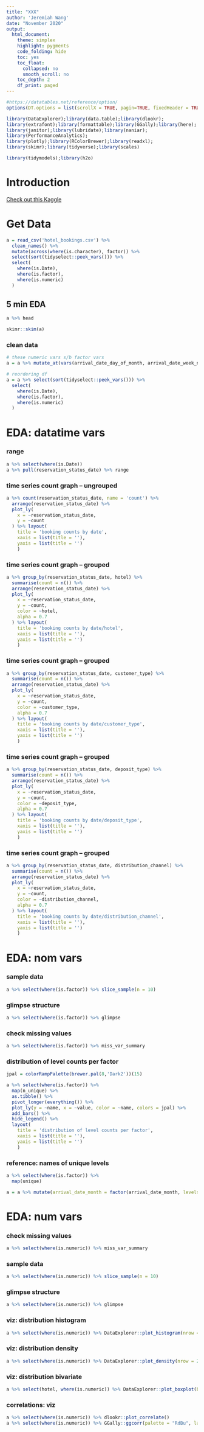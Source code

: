 ```yaml
---
title: "XXX"
author: 'Jeremiah Wang'
date: "November 2020"
output:
  html_document:
    theme: simplex
    highlight: pygments
    code_folding: hide
    toc: yes
    toc_float:
      collapsed: no
      smooth_scroll: no
    toc_depth: 2
    df_print: paged
---
```


```r
#https://datatables.net/reference/option/
options(DT.options = list(scrollX = TRUE, pagin=TRUE, fixedHeader = TRUE, searchHighlight = TRUE))
```

```r
library(DataExplorer);library(data.table);library(dlookr);
library(extrafont);library(formattable);library(GGally);library(here);
library(janitor);library(lubridate);library(naniar);
library(PerformanceAnalytics);
library(plotly);library(RColorBrewer);library(readxl);
library(skimr);library(tidyverse);library(scales)

library(tidymodels);library(h2o)
```

# Introduction

[Check out this Kaggle](https://www.kaggle.com/jessemostipak/hotel-booking-demand)


# Get Data

```r
a = read_csv('hotel_bookings.csv') %>%
  clean_names() %>% 
  mutate(across(where(is.character), factor)) %>% 
  select(sort(tidyselect::peek_vars())) %>% 
  select(
    where(is.Date),
    where(is.factor),
    where(is.numeric)
  )
```

## 5 min EDA

```r
a %>% head
```

```r
skimr::skim(a)
```

### clean data
```r
# these numeric vars s/b factor vars
a = a %>% mutate_at(vars(arrival_date_day_of_month, arrival_date_week_number, arrival_date_year, is_canceled, is_repeated_guest), factor)

# reordering df
a = a %>% select(sort(tidyselect::peek_vars())) %>% 
  select(
    where(is.Date),
    where(is.factor),
    where(is.numeric)
  )
```


# EDA: datatime vars

### range
```r
a %>% select(where(is.Date))
a %>% pull(reservation_status_date) %>% range
```

### time series count graph -- ungrouped
```r
a %>% count(reservation_status_date, name = 'count') %>%
  arrange(reservation_status_date) %>%
  plot_ly(
    x = ~reservation_status_date,
    y = ~count
  ) %>% layout(
    title = 'booking counts by date',
    xaxis = list(title = ''),
    yaxis = list(title = '')
    )
```

### time series count graph -- grouped
```r
a %>% group_by(reservation_status_date, hotel) %>%
  summarise(count = n()) %>% 
  arrange(reservation_status_date) %>%
  plot_ly(
    x = ~reservation_status_date,
    y = ~count,
    color = ~hotel,
    alpha = 0.7
  ) %>% layout(
    title = 'booking counts by date/hotel',
    xaxis = list(title = ''),
    yaxis = list(title = '')
    )
```

### time series count graph -- grouped
```r
a %>% group_by(reservation_status_date, customer_type) %>%
  summarise(count = n()) %>% 
  arrange(reservation_status_date) %>%
  plot_ly(
    x = ~reservation_status_date,
    y = ~count,
    color = ~customer_type,
    alpha = 0.7
  ) %>% layout(
    title = 'booking counts by date/customer_type',
    xaxis = list(title = ''),
    yaxis = list(title = '')
    )
```

### time series count graph -- grouped
```r
a %>% group_by(reservation_status_date, deposit_type) %>%
  summarise(count = n()) %>% 
  arrange(reservation_status_date) %>%
  plot_ly(
    x = ~reservation_status_date,
    y = ~count,
    color = ~deposit_type,
    alpha = 0.7
  ) %>% layout(
    title = 'booking counts by date/deposit_type',
    xaxis = list(title = ''),
    yaxis = list(title = '')
    )
```

### time series count graph -- grouped
```r
a %>% group_by(reservation_status_date, distribution_channel) %>%
  summarise(count = n()) %>% 
  arrange(reservation_status_date) %>%
  plot_ly(
    x = ~reservation_status_date,
    y = ~count,
    color = ~distribution_channel,
    alpha = 0.7
  ) %>% layout(
    title = 'booking counts by date/distribution_channel',
    xaxis = list(title = ''),
    yaxis = list(title = '')
    )
```

# EDA: nom vars

### sample data
```r
a %>% select(where(is.factor)) %>% slice_sample(n = 10)
```

### glimpse structure
```r
a %>% select(where(is.factor)) %>% glimpse
```

### check missing values
```r
a %>% select(where(is.factor)) %>% miss_var_summary
```

### distribution of level counts per factor
```r
jpal = colorRampPalette(brewer.pal(8,'Dark2'))(15)

a %>% select(where(is.factor)) %>%
  map(n_unique) %>%
  as.tibble() %>%
  pivot_longer(everything()) %>%
  plot_ly(y = ~name, x = ~value, color = ~name, colors = jpal) %>%
  add_bars() %>%
  hide_legend() %>% 
  layout(
    title = 'distribution of level counts per factor',
    xaxis = list(title = ''),
    yaxis = list(title = '')
    )
```

### reference: names of unique levels
```r
a %>% select(where(is.factor)) %>%
  map(unique)

a = a %>% mutate(arrival_date_month = factor(arrival_date_month, levels = c('January','February','March','April','May','June','July','August','September','October','November','December')))
```

# EDA: num vars

### check missing values
```r
a %>% select(where(is.numeric)) %>% miss_var_summary
```

### sample data
```r
a %>% select(where(is.numeric)) %>% slice_sample(n = 10)
```

### glimpse structure
```r
a %>% select(where(is.numeric)) %>% glimpse
```

### viz: distribution histogram
```r
a %>% select(where(is.numeric)) %>% DataExplorer::plot_histogram(nrow = 2, ncol = 1)
```

### viz: distribution density
```r
a %>% select(where(is.numeric)) %>% DataExplorer::plot_density(nrow = 2, ncol = 1)
```

### viz: distribution bivariate
```r
a %>% select(hotel, where(is.numeric)) %>% DataExplorer::plot_boxplot(by = 'hotel', nrow = 3, ncol = 1)
```

### correlations: viz
```r
a %>% select(where(is.numeric)) %>% dlookr::plot_correlate()
a %>% select(where(is.numeric)) %>% GGally::ggcorr(palette = "RdBu", label = TRUE)
```

